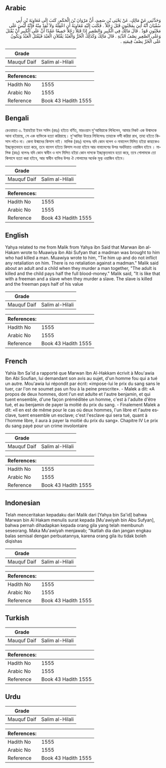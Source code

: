 ## Arabic


<div dir="rtl" lang="ar" style={{fontSize:'larger',backgroundColor:'#f8f9fa',padding:20}}>
وَحَدَّثَنِي عَنْ مَالِكٍ، عَنْ يَحْيَى بْنِ سَعِيدٍ، أَنَّ مَرْوَانَ بْنَ الْحَكَمِ، كَتَبَ إِلَى مُعَاوِيَةَ بْنِ أَبِي سُفْيَانَ أَنَّهُ أُتِيَ بِمَجْنُونٍ قَتَلَ رَجُلاً ‏.‏ فَكَتَبَ إِلَيْهِ مُعَاوِيَةُ أَنِ اعْقِلْهُ وَلاَ تُقِدْ مِنْهُ فَإِنَّهُ لَيْسَ عَلَى مَجْنُونٍ قَوَدٌ ‏.‏ قَالَ مَالِكٌ فِي الْكَبِيرِ وَالصَّغِيرِ إِذَا قَتَلاَ رَجُلاً جَمِيعًا عَمْدًا أَنَّ عَلَى الْكَبِيرِ أَنْ يُقْتَلَ وَعَلَى الصَّغِيرِ نِصْفُ الدِّيَةِ ‏.‏ قَالَ مَالِكٌ وَكَذَلِكَ الْحُرُّ وَالْعَبْدُ يَقْتُلاَنِ الْعَبْدَ فَيُقْتَلُ الْعَبْدُ وَيَكُونُ عَلَى الْحُرِّ نِصْفُ قِيمَتِهِ ‏.‏
</div>
<div style={{backgroundColor:'#f8f9fa',padding:20, marginBottom: 10}}><table> <thead> <tr> <th>Grade</th> <th></th> </tr> </thead> <tbody> <tr><td>Mauquf Daif</td><td>Salim al-Hilali</td></tr></tbody></table><table> <thead> <tr> <th>References:</th> <th></th> </tr> </thead> <tbody><tr><td>Hadith No</td><td>1555</td></tr><tr><td>Arabic No</td><td>1555</td></tr><tr><td>Reference</td><td>Book 43 Hadith 1555</td></tr></tbody></table></div>

## Bengali


<div dir="ltr" lang="bn" style={{fontSize:'larger',backgroundColor:'#f8f9fa',padding:20}}>
রেওয়ায়ত ৩. ইয়াহইয়া ইবন সাঈদ (রহঃ) হইতে বর্ণিত, মারওয়ান মু'আবিয়াকে লিখিলেন, আমার নিকট এক উন্মাদকে আনা হইয়াছে, সে এক ব্যক্তিকে হত্যা করিয়াছে। মু'আবিয়া উত্তরে লিখিলেনঃ তাহাকে বন্দী করিয়া রাখ, তাহা হইতে কিসাস লইও না। কেনা উন্মাদের কিসাস নাই। মালিক (রহঃ) বলেনঃ যদি কোন বলেগ ও নাবালেগ মিলিত হইয়া কাহাকেও ইচ্ছাকৃতভাবে হত্যা করে, তবে বালেগ হইতে কিসাস লওয়া হইবে আর নাবালেগের উপর অর্ধদিয়াত ওয়াজিব হইবে । মালিক (রহঃ) বলেনঃ যদি কোন স্বাধীন ও দাস মিলিত হইয়া কোন দাসকে ইচ্ছাকৃতভাবে হত্যা করে, তবে গোলামকে তো কিসাসে হত্যা করা হইবে, আর স্বাধীন ব্যক্তির উপর ঐ গোলামের অর্ধেক মূল্য ওয়াজিব হইবে।
</div>
<div style={{backgroundColor:'#f8f9fa',padding:20, marginBottom: 10}}><table> <thead> <tr> <th>Grade</th> <th></th> </tr> </thead> <tbody> <tr><td>Mauquf Daif</td><td>Salim al-Hilali</td></tr></tbody></table><table> <thead> <tr> <th>References:</th> <th></th> </tr> </thead> <tbody><tr><td>Hadith No</td><td>1555</td></tr><tr><td>Arabic No</td><td>1555</td></tr><tr><td>Reference</td><td>Book 43 Hadith 1555</td></tr></tbody></table></div>

## English


<div dir="ltr" lang="en" style={{fontSize:'larger',backgroundColor:'#f8f9fa',padding:20}}>
Yahya related to me from Malik from Yahya ibn Said that Marwan ibn al-Hakam wrote to Muawiya ibn Abi Sufyan that a madman was brought to him who had killed a man. Muawiya wrote to him, "Tie him up and do not inflict any retaliation on him. There is no retaliation against a madman." Malik said about an adult and a child when they murder a man together, "The adult is killed and the child pays half the full blood-money." Malik said, "It is like that with a freeman and a slave when they murder a slave. The slave is killed and the freeman pays half of his value
</div>
<div style={{backgroundColor:'#f8f9fa',padding:20, marginBottom: 10}}><table> <thead> <tr> <th>Grade</th> <th></th> </tr> </thead> <tbody> <tr><td>Mauquf Daif</td><td>Salim al-Hilali</td></tr></tbody></table><table> <thead> <tr> <th>References:</th> <th></th> </tr> </thead> <tbody><tr><td>Hadith No</td><td>1555</td></tr><tr><td>Arabic No</td><td>1555</td></tr><tr><td>Reference</td><td>Book 43 Hadith 1555</td></tr></tbody></table></div>

## French


<div dir="ltr" lang="fr" style={{fontSize:'larger',backgroundColor:'#f8f9fa',padding:20}}>
Yahia Ibn Sa'id a rapporté que Marwan Ibn Al-Hakkam écrivit à Mou'awia Ibn Abi Soufian, lui demandant son avis au sujet, d'un homme fou qui a tué un autre. Mou'awia lui répondit par écrit: «impose-lui le prix du sang sans le tuer, car l'on ne soumet pas un fou à la peine prescrite». - Malek a dit: «A propos de deux hommes, dont l'un est adulte et l'autre benjamin, et qui tuent ensemble, d'une façon préméditée un homme, c'est à l'adulte d'être tué, et au benjamin de payer la moitié du prix du sang. - Finalement Malek a dit: «Il en est de même pour le cas où deux hommes, l'un libre et l'autre esclave, tuent ensemble un esclave; c'est l'esclave qui sera tué, quant à l'homme libre, il aura à payer la moitié du prix du sang». Chapitre IV Le prix du sang payé pour un crime involontaire
</div>
<div style={{backgroundColor:'#f8f9fa',padding:20, marginBottom: 10}}><table> <thead> <tr> <th>Grade</th> <th></th> </tr> </thead> <tbody> <tr><td>Mauquf Daif</td><td>Salim al-Hilali</td></tr></tbody></table><table> <thead> <tr> <th>References:</th> <th></th> </tr> </thead> <tbody><tr><td>Hadith No</td><td>1555</td></tr><tr><td>Arabic No</td><td>1555</td></tr><tr><td>Reference</td><td>Book 43 Hadith 1555</td></tr></tbody></table></div>

## Indonesian


<div dir="ltr" lang="id" style={{fontSize:'larger',backgroundColor:'#f8f9fa',padding:20}}>
Telah menceritakan kepadaku dari Malik dari [Yahya bin Sa'id] bahwa Marwan bin Al Hakam menulis surat kepada [Mu'awiyah bin Abu Sufyan], bahwa pernah dihadapkan kepada orang gila yang telah membunuh seseorang. Maka Mu'awiyah menjawab; "Ikatlah dia dan jangan engkau balas semisal dengan perbuatannya, karena orang gila itu tidak boleh diqishas
</div>
<div style={{backgroundColor:'#f8f9fa',padding:20, marginBottom: 10}}><table> <thead> <tr> <th>Grade</th> <th></th> </tr> </thead> <tbody> <tr><td>Mauquf Daif</td><td>Salim al-Hilali</td></tr></tbody></table><table> <thead> <tr> <th>References:</th> <th></th> </tr> </thead> <tbody><tr><td>Hadith No</td><td>1555</td></tr><tr><td>Arabic No</td><td>1555</td></tr><tr><td>Reference</td><td>Book 43 Hadith 1555</td></tr></tbody></table></div>

## Turkish


<div dir="ltr" lang="tr" style={{fontSize:'larger',backgroundColor:'#f8f9fa',padding:20}}>

</div>
<div style={{backgroundColor:'#f8f9fa',padding:20, marginBottom: 10}}><table> <thead> <tr> <th>Grade</th> <th></th> </tr> </thead> <tbody> <tr><td>Mauquf Daif</td><td>Salim al-Hilali</td></tr></tbody></table><table> <thead> <tr> <th>References:</th> <th></th> </tr> </thead> <tbody><tr><td>Hadith No</td><td>1555</td></tr><tr><td>Arabic No</td><td>1555</td></tr><tr><td>Reference</td><td>Book 43 Hadith 1555</td></tr></tbody></table></div>

## Urdu


<div dir="rtl" lang="ur" style={{fontSize:'larger',backgroundColor:'#f8f9fa',padding:20}}>

</div>
<div style={{backgroundColor:'#f8f9fa',padding:20, marginBottom: 10}}><table> <thead> <tr> <th>Grade</th> <th></th> </tr> </thead> <tbody> <tr><td>Mauquf Daif</td><td>Salim al-Hilali</td></tr></tbody></table><table> <thead> <tr> <th>References:</th> <th></th> </tr> </thead> <tbody><tr><td>Hadith No</td><td>1555</td></tr><tr><td>Arabic No</td><td>1555</td></tr><tr><td>Reference</td><td>Book 43 Hadith 1555</td></tr></tbody></table></div>